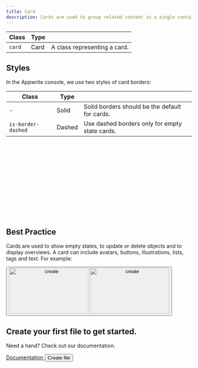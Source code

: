 ```yaml
---
title: Card
description: Cards are used to group related content in a single container. This can include text, images, lists, buttons, and other elements.
---
```


| Class  | Type |                              |
| ------ | ---- | ---------------------------- |
| `card` | Card | A class representing a card. |

## Styles

In the Appwrite console, we use two styles of card borders:

| Class              | Type   |                                                |
| ------------------ | ------ | ---------------------------------------------- |
| -                  | Solid  | Solid borders should be the default for cards. |
| `is-border-dashed` | Dashed | Use dashed borders only for empty state cards. |

<Preview center>
  <only-preview>
    <article class="card" style="width: 300px; height: 100px;"></article>
    <article
      class="card is-border-dashed"
      style="width: 300px; height: 100px;"
    ></article>
  </only-preview>
  <only-html>
    <article class="card"></article>
    <article class="card is-border-dashed"></article>
  </only-html>
</Preview>

## Best Practice

Cards are used to show empty states, to update or delete objects and to display overviews. A card can include avatars, buttons, illustrations, lists, tags and text. For example:

<Showcase>
  <article class="card u-grid u-cross-center u-min-width-100-percent u-flex-shrink-0 common-section">
    <div class="u-flex u-flex-vertical u-cross-center u-gap-24">
      <button type="button" aria-label="create {target}">
        <img
          class="u-only-light"
          src="/empty-light.svg"
          alt="create"
          aria-hidden="true"
          height="124"
          width="215"
        />
        <img
          class="u-only-dark"
          src="/empty-dark.svg"
          alt="create"
          aria-hidden="true"
          height="124"
          width="215"
        />
      </button>
      <div class="u-text-center">
        <h2 class="heading-level-7 u-trim-1">
          Create your first file to get started.
        </h2>
        <p class="body-text-2 u-margin-block-start-4">
          Need a hand? Check out our documentation.
        </p>
      </div>
      <div class="u-flex u-gap-16 u-main-center">
        <a
          disabled="false"
          href="https://appwrite.io/docs/storage#createFile"
          target="_blank"
          rel="noopener noreferrer"
          class="button is-text"
          aria-label="create {target}"
        >
          <span class="text">Documentation</span>
        </a>
        <button class="button is-secondary" type="button">
          <span class="text">Create file</span>
        </button>
      </div>
    </div>
  </article>
</Showcase>
